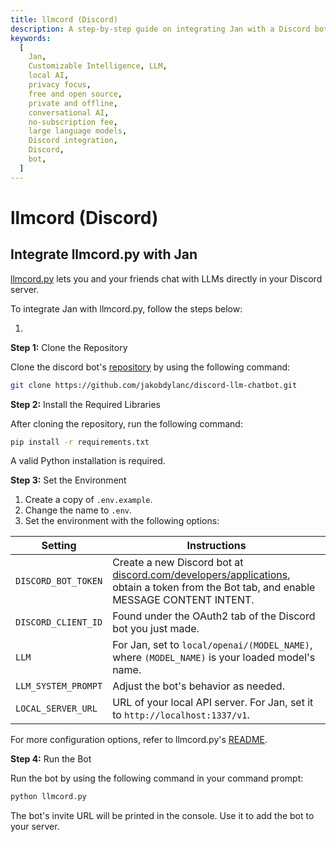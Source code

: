 ```yaml
---
title: llmcord (Discord)
description: A step-by-step guide on integrating Jan with a Discord bot.
keywords:
  [
    Jan,
    Customizable Intelligence, LLM,
    local AI,
    privacy focus,
    free and open source,
    private and offline,
    conversational AI,
    no-subscription fee,
    large language models,
    Discord integration,
    Discord,
    bot,
  ]
---
```



# llmcord (Discord)

## Integrate llmcord.py with Jan

[llmcord.py](https://github.com/jakobdylanc/discord-llm-chatbot) lets you and your friends chat with LLMs directly in your Discord server.

To integrate Jan with llmcord.py, follow the steps below:

1.

**Step 1:** Clone the Repository

Clone the discord bot's [repository](https://github.com/jakobdylanc/discord-llm-chatbot) by using the following command:
```bash
git clone https://github.com/jakobdylanc/discord-llm-chatbot.git
```

**Step 2:** Install the Required Libraries

After cloning the repository, run the following command:

```bash
pip install -r requirements.txt
```

<Aside type="note">
  A valid Python installation is required.
</Aside>

**Step 3:** Set the Environment

1. Create a copy of `.env.example`.
2. Change the name to `.env`.
3. Set the environment with the following options:

| Setting                 | Instructions                                                                                                                                                                                  |
| ----------------------- | --------------------------------------------------------------------------------------------------------------------------------------------------------------------------------------------- |
| `DISCORD_BOT_TOKEN`     | Create a new Discord bot at [discord.com/developers/applications](https://discord.com/developers/applications), obtain a token from the Bot tab, and enable MESSAGE CONTENT INTENT. |
| `DISCORD_CLIENT_ID`     | Found under the OAuth2 tab of the Discord bot you just made. |
| `LLM`                   | For Jan, set to `local/openai/(MODEL_NAME)`, where `(MODEL_NAME)` is your loaded model's name. |
| `LLM_SYSTEM_PROMPT`  | Adjust the bot's behavior as needed. |
| `LOCAL_SERVER_URL`      | URL of your local API server. For Jan, set it to `http://localhost:1337/v1`. |

For more configuration options, refer to llmcord.py's [README](https://github.com/jakobdylanc/discord-llm-chatbot/tree/main?tab=readme-ov-file#instructions).

**Step 4:** Run the Bot

Run the bot by using the following command in your command prompt:

```bash
python llmcord.py
```

The bot's invite URL will be printed in the console. Use it to add the bot to your server.

